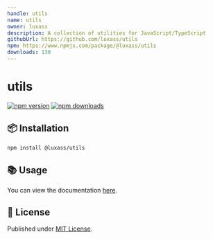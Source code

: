 ```yaml
---
handle: utils
name: utils
owner: luxass
description: A collection of utilities for JavaScript/TypeScript
githubUrl: https://github.com/luxass/utils
npm: https://www.npmjs.com/package/@luxass/utils
downloads: 130
---
```


# utils

[![npm version][npm-version-src]][npm-version-href]
[![npm downloads][npm-downloads-src]][npm-downloads-href]

## 📦 Installation

```sh
npm install @luxass/utils
```

## 📚 Usage

You can view the documentation [here](https://www.jsdocs.io/package/@luxass/utils).

## 📄 License

Published under [MIT License](https://github.com/luxass/utils/blob/main/LICENSE).

[npm-version-src]: https://img.shields.io/npm/v/@luxass/utils?style=flat&colorA=18181B&colorB=4169E1

[npm-version-href]: https://npmjs.com/package/@luxass/utils

[npm-downloads-src]: https://img.shields.io/npm/dm/@luxass/utils?style=flat&colorA=18181B&colorB=4169E1

[npm-downloads-href]: https://npmjs.com/package/@luxass/utils
